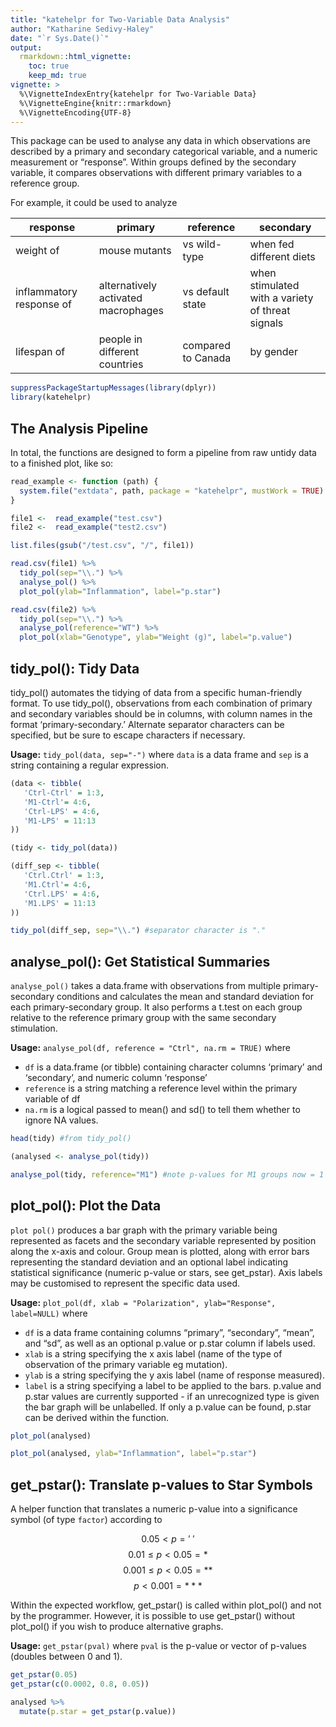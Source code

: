 ```yaml
---
title: "katehelpr for Two-Variable Data Analysis"
author: "Katharine Sedivy-Haley"
date: "`r Sys.Date()`"
output:
  rmarkdown::html_vignette:
    toc: true
    keep_md: true
vignette: >
  %\VignetteIndexEntry{katehelpr for Two-Variable Data}
  %\VignetteEngine{knitr::rmarkdown}
  %\VignetteEncoding{UTF-8}
---
```


This package can be used to analyse any data in which observations are described by a primary and secondary categorical variable, and a numeric measurement or "response". Within groups defined by the secondary variable, it compares observations with different primary variables to a reference group.

For example, it could be used to analyze

| response       | primary        |  reference  | secondary     |
|----------------|----------------|-------------|---------------|
| weight of  |  mouse mutants  | vs wild-type     |  when fed different diets    |
| inflammatory response of  |  alternatively activated macrophages  | vs default state    |  when stimulated with a variety of threat signals    |
| lifespan of  | people in different countries  | compared to Canada    |  by gender    |

```r
suppressPackageStartupMessages(library(dplyr))
library(katehelpr)
```

## The Analysis Pipeline

In total, the functions are designed to form a pipeline from raw untidy data to a finished plot, like so:

```r

read_example <- function (path) {
  system.file("extdata", path, package = "katehelpr", mustWork = TRUE)
}

file1 <-  read_example("test.csv")
file2 <-  read_example("test2.csv")

list.files(gsub("/test.csv", "/", file1))

read.csv(file1) %>%
  tidy_pol(sep="\\.") %>%
  analyse_pol() %>%
  plot_pol(ylab="Inflammation", label="p.star")

read.csv(file2) %>%
  tidy_pol(sep="\\.") %>%
  analyse_pol(reference="WT") %>%
  plot_pol(xlab="Genotype", ylab="Weight (g)", label="p.value")
```



## tidy_pol(): Tidy Data

tidy_pol() automates the tidying of data from a specific human-friendly format. To use tidy_pol(), observations from each combination of primary and secondary variables should be in columns, with column names in the format 'primary-secondary.' Alternate separator characters can be specified, but be sure to escape characters if necessary.

**Usage:** `tidy_pol(data, sep="-")` where `data` is a data frame and `sep` is a string containing a regular expression.


```r
(data <- tibble(
   'Ctrl-Ctrl' = 1:3,
   'M1-Ctrl'= 4:6,
   'Ctrl-LPS' = 4:6,
   'M1-LPS' = 11:13
))

(tidy <- tidy_pol(data))

(diff_sep <- tibble(
   'Ctrl.Ctrl' = 1:3,
   'M1.Ctrl'= 4:6,
   'Ctrl.LPS' = 4:6,
   'M1.LPS' = 11:13
))

tidy_pol(diff_sep, sep="\\.") #separator character is "."
```


## analyse_pol(): Get Statistical Summaries

`analyse_pol()` takes a data.frame with observations from multiple primary-secondary conditions and calculates the mean and standard deviation for each primary-secondary group. It also performs a t.test on each group relative to the reference primary group with the same secondary stimulation.

**Usage:** `analyse_pol(df, reference = "Ctrl", na.rm = TRUE)` where

- `df` is a data.frame (or tibble) containing character columns 'primary' and 'secondary', and numeric column 'response'
- `reference` is a string matching a reference level within the primary variable of df
- `na.rm` is a logical passed to mean() and sd() to tell them whether to ignore NA values.

```r
head(tidy) #from tidy_pol()

(analysed <- analyse_pol(tidy))

analyse_pol(tidy, reference="M1") #note p-values for M1 groups now = 1
```

## plot_pol(): Plot the Data

`plot pol()` produces a bar graph with the primary variable being represented as facets and the secondary variable represented by position along the x-axis and colour. Group mean is plotted, along with error bars representing the standard deviation and an optional label indicating statistical significance (numeric p-value or stars, see get_pstar). Axis labels may be customised to represent the specific data used.

**Usage:** `plot_pol(df, xlab = "Polarization", ylab="Response", label=NULL)` where 

- `df` is a data frame containing columns "primary", "secondary", "mean", and "sd", as well as an optional p.value or p.star column if labels used.
- `xlab` is a string specifying the x axis label (name of the type of observation of the primary variable eg mutation).
- `ylab` is a string specifying the y axis label (name of response measured).
- `label` is a string specifying a label to be applied to the bars. p.value and p.star values are currently supported - if an unrecognized type is given the bar graph will be unlabelled. If only a p.value can be found, p.star can be derived within the function. 


```r
plot_pol(analysed)

plot_pol(analysed, ylab="Inflammation", label="p.star")
```


## get_pstar(): Translate p-values to Star Symbols

A helper function that translates a numeric p-value into a significance symbol (of type `factor`) according to

 $$0.05 < p           = '~' $$
 $$0.01 \le p < 0.05  =  *  $$
 $$0.001 \le p < 0.05 = ** $$
 $$p < 0.001          =  ***  $$

Within the expected workflow, get_pstar() is called within plot_pol() and not by the programmer. However, it is possible to use get_pstar() without plot_pol() if you wish to produce alternative graphs.

**Usage:** `get_pstar(pval)` where `pval` is the p-value or vector of p-values (doubles between 0 and 1).

```r
get_pstar(0.05)
get_pstar(c(0.0002, 0.8, 0.05))

analysed %>%
  mutate(p.star = get_pstar(p.value))
```

